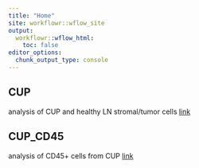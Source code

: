 ```yaml
---
title: "Home"
site: workflowr::wflow_site
output:
  workflowr::wflow_html:
    toc: false
editor_options:
  chunk_output_type: console
---
```


## CUP
analysis of CUP and healthy LN stromal/tumor cells
[link](CUP_for-knitting.html)

## CUP_CD45
analysis of CD45+ cells from CUP
[link](CUP_CD45_merge.html)

